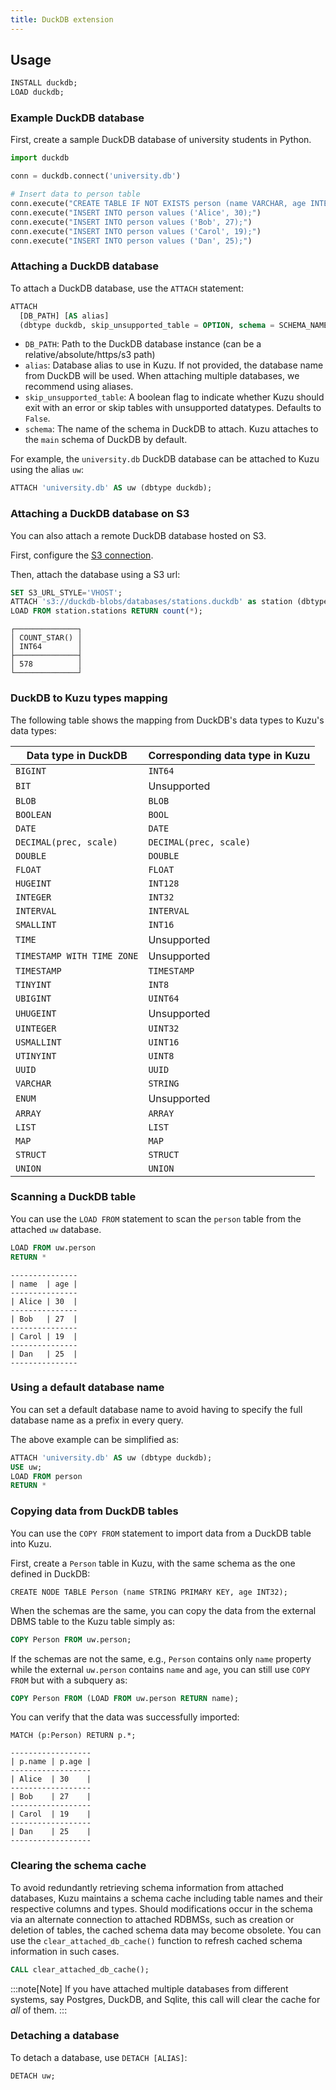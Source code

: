 ```yaml
---
title: DuckDB extension
---
```


## Usage

```sql
INSTALL duckdb;
LOAD duckdb;
```

### Example DuckDB database

First, create a sample DuckDB database of university students in Python.

```py
import duckdb

conn = duckdb.connect('university.db')

# Insert data to person table
conn.execute("CREATE TABLE IF NOT EXISTS person (name VARCHAR, age INTEGER);")
conn.execute("INSERT INTO person values ('Alice', 30);")
conn.execute("INSERT INTO person values ('Bob', 27);")
conn.execute("INSERT INTO person values ('Carol', 19);")
conn.execute("INSERT INTO person values ('Dan', 25);")
```

### Attaching a DuckDB database

To attach a DuckDB database, use the `ATTACH` statement:

```sql
ATTACH
  [DB_PATH] [AS alias]
  (dbtype duckdb, skip_unsupported_table = OPTION, schema = SCHEMA_NAME)
```

- `DB_PATH`: Path to the DuckDB database instance (can be a relative/absolute/https/s3 path)
- `alias`: Database alias to use in Kuzu. If not provided, the database name from DuckDB will be used.
  When attaching multiple databases, we recommend using aliases.
- `skip_unsupported_table`: A boolean flag to indicate whether Kuzu should exit with an error or skip
   tables with unsupported datatypes. Defaults to `False`.
- `schema`: The name of the schema in DuckDB to attach. Kuzu attaches to the `main` schema of DuckDB by default.

For example, the `university.db` DuckDB database can be attached to Kuzu using the alias `uw`:

```sql
ATTACH 'university.db' AS uw (dbtype duckdb);
```

### Attaching a DuckDB database on S3

You can also attach a remote DuckDB database hosted on S3.

First, configure the [S3 connection](/extensions/httpfs#configuring-the-s3-connection).

Then, attach the database using a S3 url:

```sql
SET S3_URL_STYLE='VHOST';
ATTACH 's3://duckdb-blobs/databases/stations.duckdb' as station (dbtype duckdb);
LOAD FROM station.stations RETURN count(*);
```
```
┌──────────────┐
│ COUNT_STAR() │
│ INT64        │
├──────────────┤
│ 578          │
└──────────────┘
```

### DuckDB to Kuzu types mapping

The following table shows the mapping from DuckDB's data types to Kuzu's data types:

| Data type in DuckDB         | Corresponding data type in Kuzu |
|-----------------------------|----------------------------------|
| `BIGINT`                     | `INT64`                           |
| `BIT`                        | Unsupported                          |
| `BLOB`                       | `BLOB`                                 |
| `BOOLEAN`                    | `BOOL`                                 |
| `DATE`                       | `DATE`                                 |
| `DECIMAL(prec, scale)`       | `DECIMAL(prec, scale)`             |
| `DOUBLE`                     | `DOUBLE`                                 |
| `FLOAT`                      | `FLOAT`                                 |
| `HUGEINT`                    | `INT128`                                 |
| `INTEGER`                    | `INT32`                                 |
| `INTERVAL`                   | `INTERVAL`                                 |
| `SMALLINT`                   | `INT16`                                 |
| `TIME`                       | Unsupported                      |
| `TIMESTAMP WITH TIME ZONE`   | Unsupported                                 |
| `TIMESTAMP`                  | `TIMESTAMP`                                 |
| `TINYINT`                    | `INT8`                                 |
| `UBIGINT`                    | `UINT64`                                 |
| `UHUGEINT`                   | Unsupported                                 |
| `UINTEGER`                   | `UINT32`                                 |
| `USMALLINT`                  | `UINT16`                                 |
| `UTINYINT`                   | `UINT8`                                 |
| `UUID`                       | `UUID`                                 |
| `VARCHAR`                    | `STRING`                                 |
| `ENUM`                       | Unsupported                                 |
| `ARRAY`                      | `ARRAY`                                 |
| `LIST`                       | `LIST`                                 |
| `MAP`                       | `MAP`                                 |
| `STRUCT`                       | `STRUCT`                                 |
| `UNION`                       | `UNION`                                 |

### Scanning a DuckDB table

You can use the `LOAD FROM` statement to scan the `person` table from the attached `uw` database.

```sql
LOAD FROM uw.person
RETURN *
```
```
---------------
| name  | age |
---------------
| Alice | 30  |
---------------
| Bob   | 27  |
---------------
| Carol | 19  |
---------------
| Dan   | 25  |
---------------
```

### Using a default database name

You can set a default database name to avoid having to specify the full database name as a prefix in every query.

The above example can be simplified as:

```sql
ATTACH 'university.db' AS uw (dbtype duckdb);
USE uw;
LOAD FROM person
RETURN *
```

### Copying data from DuckDB tables

You can use the `COPY FROM` statement to import data from a DuckDB table into Kuzu.

First, create a `Person` table in Kuzu, with the same schema as the one defined in DuckDB:

```cypher
CREATE NODE TABLE Person (name STRING PRIMARY KEY, age INT32);
```

When the schemas are the same, you can copy the data from the external DBMS table to the Kuzu table simply as:

```sql
COPY Person FROM uw.person;
```
If the schemas are not the same, e.g., `Person` contains only `name` property while the external `uw.person` contains
`name` and `age`, you can still use `COPY FROM` but with a subquery as:

```sql
COPY Person FROM (LOAD FROM uw.person RETURN name);
```

You can verify that the data was successfully imported:

```cypher
MATCH (p:Person) RETURN p.*;
```
```
------------------
| p.name | p.age |
------------------
| Alice  | 30    |
------------------
| Bob    | 27    |
------------------
| Carol  | 19    |
------------------
| Dan    | 25    |
------------------
```

### Clearing the schema cache

To avoid redundantly retrieving schema information from attached databases, Kuzu maintains a schema cache
including table names and their respective columns and types. Should modifications occur in the schema
via an alternate connection to attached RDBMSs, such as creation or deletion of tables, the cached
schema data may become obsolete. You can use the `clear_attached_db_cache()` function to refresh cached
schema information in such cases.

```sql
CALL clear_attached_db_cache();
```

:::note[Note]
If you have attached multiple databases from different systems, say Postgres, DuckDB, and Sqlite,
this call will clear the cache for _all_ of them.
:::

### Detaching a database

To detach a database, use `DETACH [ALIAS]`:

```sql
DETACH uw;
```
